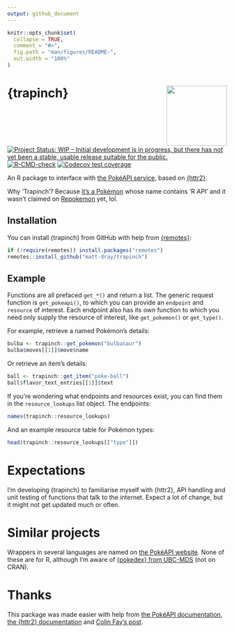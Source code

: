 ```yaml
---
output: github_document
---
```


<!-- README.md is generated from README.Rmd. Please edit that file -->

```r
knitr::opts_chunk$set(
  collapse = TRUE,
  comment = "#>",
  fig.path = "man/figures/README-",
  out.width = "100%"
)
```

# {trapinch} <img src="man/figures/logo.png" align="right" height="138" />

<!-- badges: start -->
[![Project Status: WIP – Initial development is in progress, but there has not yet been a stable, usable release suitable for the public.](https://www.repostatus.org/badges/latest/wip.svg)](https://www.repostatus.org/#wip)
[![R-CMD-check](https://github.com/matt-dray/trapinch/workflows/R-CMD-check/badge.svg)](https://github.com/matt-dray/trapinch/actions)
[![Codecov test coverage](https://codecov.io/gh/matt-dray/trapinch/branch/main/graph/badge.svg)](https://app.codecov.io/gh/matt-dray/trapinch?branch=main)
<!-- badges: end -->

An R package to interface with [the PokéAPI service](https://pokeapi.co/), based on [{httr2}](https://httr2.r-lib.org/).

Why 'Trapinch'? Because [it's a Pokémon](https://bulbapedia.bulbagarden.net/wiki/Trapinch_(Pok%C3%A9mon)) whose name contains 'R API' and it wasn't claimed on [Repokemon](https://cheeaun.github.io/repokemon/) yet, lol.

## Installation

You can install {trapinch} from GitHub with help from [{remotes}](https://remotes.r-lib.org/):

```r
if (!require(remotes)) install.packages("remotes")
remotes::install_github("matt-dray/trapinch")
```

## Example

Functions are all prefaced `get_*()` and return a list. The generic request function is `get_pokeapi()`, to which you can provide an `endpoint` and `resource` of interest. Each endpoint also has its own function to which you need only supply the resource of interest, like `get_pokemon()` or `get_type()`.

For example, retrieve a named Pokémon's details:

```r
bulba <- trapinch::get_pokemon("bulbasaur")
bulba$moves[[1]]$move$name
```

Or retrieve an item's details:

```r
ball <- trapinch::get_item("poke-ball")
ball$flavor_text_entries[[1]]$text
```

If you're wondering what endpoints and resources exist, you can find them in the `resource_lookups` list object. The endpoints:

```r
names(trapinch::resource_lookups)
```

And an example resource table for Pokémon types:

```r
head(trapinch::resource_lookups[["type"]])
```

# Expectations

I'm developing {trapinch} to familiarise myself with {httr2}, API handling and unit testing of functions that talk to the internet. Expect a lot of change, but it might not get updated much or often.

# Similar projects

Wrappers in several languages are named on [the PokéAPI website](https://pokeapi.co/docs/v2#wrap). None of these are for R, although I'm aware of [{pokedex} from UBC-MDS](https://github.com/UBC-MDS/pokedex) (not on CRAN).

# Thanks

This package was made easier with help from [the PokéAPI documentation](https://pokeapi.co/docs/v2), [the {httr2} documentation](https://httr2.r-lib.org/index.html) and [Colin Fay's post](https://colinfay.me/build-api-wrapper-package-r/).
